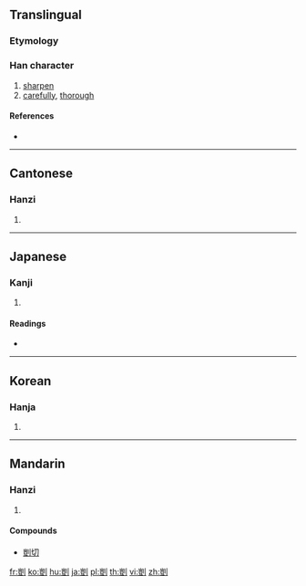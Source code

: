 {{character info/new}}
{{also|剀}}
==Translingual==

===Etymology===
{{Han etym}}

===Han character===
{{Han char|rn=18|rad=刀|as=10|sn=12|four=22100|canj=UTLN|ids=⿰豈刂}}

# [[sharpen]]
# [[carefully]], [[thorough]]

====References====
* {{Han ref|kx=0142.450|dkj=02122|dj=0323.080|hdz=10350.070|uh=5274|ud=21108|bh=B3CF|bd=46031}}

----

==Cantonese==

===Hanzi===
{{yue-hanzi|jyut=|y=hoi2|sim=剀}}

# {{defn|lang=yue|sort=刀10}}

----

==Japanese==

===Kanji===
{{ja-kanji|grade=|rs=刀10}}

# {{defn|lang=ja|sort=刀10}}

====Readings====
* {{ja-readings|on=[[がい]] (gai), [[かい]] (kai)|kun=[[きる]] (kiru), [[こする]] (kosuru)}}

----

==Korean==

===Hanja===
{{ko-hanja|hangeul=개|rv=gae|mr=kae}}

# {{defn|lang=ko|sort=刀10}}

----

==Mandarin==

===Hanzi===
{{cmn-hanzi|sim=剀|pin=[[kǎi]] ([[kai3]])|wg=k'ai<sup>3</sup>}}

# {{defn|lang=cmn|sort=刀10}}

====Compounds====
* [[剴切]]

[[fr:剴]]
[[ko:剴]]
[[hu:剴]]
[[ja:剴]]
[[pl:剴]]
[[th:剴]]
[[vi:剴]]
[[zh:剴]]